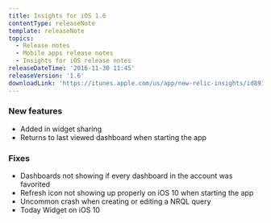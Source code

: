 ```yaml
---
title: Insights for iOS 1.6
contentType: releaseNote
template: releaseNote
topics:
  - Release notes
  - Mobile apps release notes
  - Insights for iOS release notes
releaseDateTime: '2016-11-30 11:45'
releaseVersion: '1.6'
downloadLink: 'https://itunes.apple.com/us/app/new-relic-insights/id891431652?mt=8'
---
```


### New features

* Added in widget sharing
* Returns to last viewed dashboard when starting the app

### Fixes

* Dashboards not showing if every dashboard in the account was favorited
* Refresh icon not showing up properly on iOS 10 when starting the app
* Uncommon crash when creating or editing a NRQL query
* Today Widget on iOS 10
